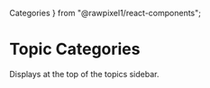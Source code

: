 
  Categories
} from "@rawpixel1/react-components";


<Meta title="Topics/Categories" decorators={[withKnobs]} />

# Topic Categories

Displays at the top of the topics sidebar.

<Preview>
  <Story name="categories">
    <Centered style={{background: "#F4F4F4"}}>
      <Categories
        categories={object("categories", 
          [
            {
              id: 1,
              title: "All",
              visible: true
            },
            {
              id: 2,
              title: "Elements",
              visible: true
            },
            {
              id: 3,
              title: "Stickers",
              visible: true
            },
            {
              id: 4,
              title: "Photos",
              visible: false
            },
            {
              id: 5,
              title: "Wallpaper",
              visible: true
            }
          ])
        }
        title={text("title", "Graphics")}
        showClear={boolean("showClear", false)}
        onClearClick={action("clear-click")}
        onCategoryClick={action("category-click")}
      />
    </Centered>
  </Story>
</Preview>
